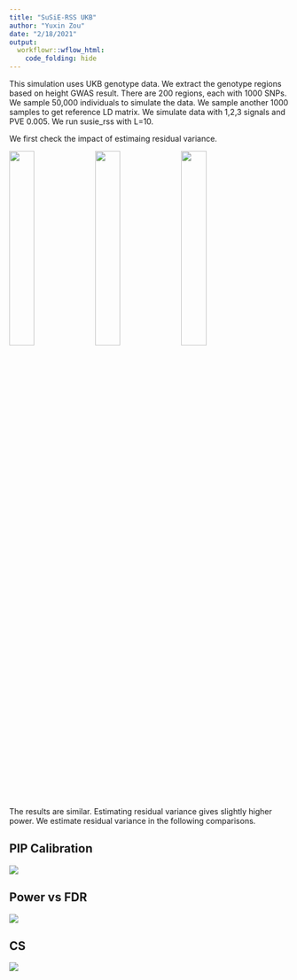```yaml
---
title: "SuSiE-RSS UKB"
author: "Yuxin Zou"
date: "2/18/2021"
output:
  workflowr::wflow_html:
    code_folding: hide
---
```


This simulation uses UKB genotype data. We extract the genotype regions based on height GWAS result. There are 200 regions, each with 1000 SNPs. We sample 50,000 individuals to simulate the data. We sample another 1000 samples to get reference LD matrix. We simulate data with 1,2,3 signals and PVE 0.005. We run susie_rss with L=10.

We first check the impact of estimaing residual variance.

![](assets/susierss_ukb_20210218_REF1000_pve005/susierss_ukb_20210218_REF1000_pve005_roc/susierss_ukb_roc.prresidual_suff.png){width=30%} ![](assets/susierss_ukb_20210218_REF1000_pve005/susierss_ukb_20210218_REF1000_pve005_roc/susierss_ukb_roc.prresidual_rss.png){width=30%} ![](assets/susierss_ukb_20210218_REF1000_pve005/susierss_ukb_20210218_REF1000_pve005_roc/susierss_ukb_roc.prresidual_rss_lambda.png){width=30%}

The results are similar. Estimating residual variance gives slightly higher power. We estimate residual variance in the following comparisons.

## PIP Calibration

![](assets/susierss_ukb_20210218_REF1000_pve005/susierss_ukb_20210218_REF1000_pve005_pip_calibration/susierss_ukb_pip_calib.png)

## Power vs FDR

![](assets/susierss_ukb_20210218_REF1000_pve005/susierss_ukb_20210218_REF1000_pve005_roc/susierss_ukb_roc.pr.ERTRUE_ld_AZ.png)

## CS

![](assets/susierss_ukb_20210218_REF1000_pve005/susierss_ukb_20210218_REF1000_pve005_cs/susierss_ukb_cs.rds_plots.png)





